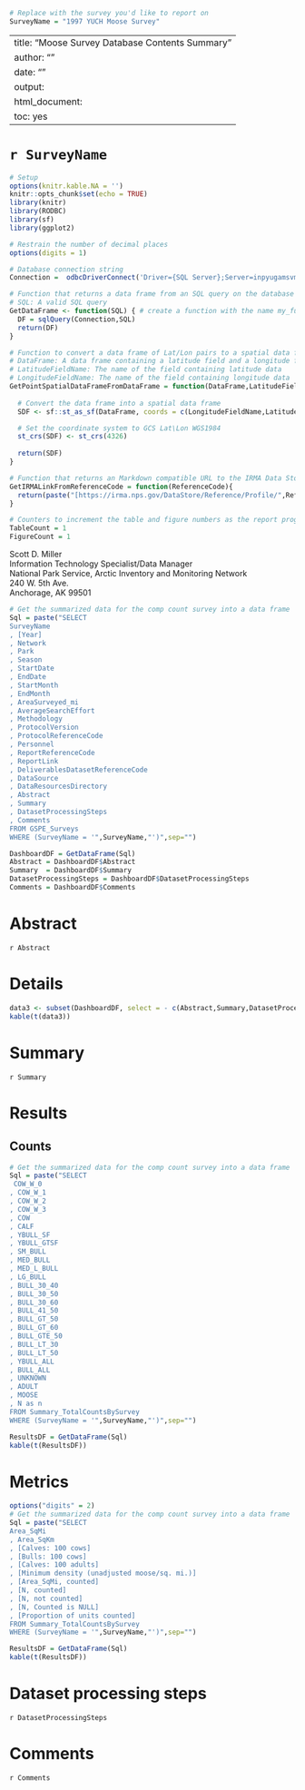 ```r

# Replace with the survey you'd like to report on
SurveyName = "1997 YUCH Moose Survey"

```

---
title: "Moose Survey Database Contents Summary"
author: ""
date: ""
output:
  html_document:
  toc: yes
---

# `r SurveyName`

```r

# Setup
options(knitr.kable.NA = '')
knitr::opts_chunk$set(echo = TRUE)
library(knitr)
library(RODBC)
library(sf)
library(ggplot2)

# Restrain the number of decimal places
options(digits = 1) 

# Database connection string
Connection =  odbcDriverConnect('Driver={SQL Server};Server=inpyugamsvm01\\nuna;Database=Moose;Trusted_connection=yes')

# Function that returns a data frame from an SQL query on the database
# SQL: A valid SQL query
GetDataFrame <- function(SQL) { # create a function with the name my_function
  DF = sqlQuery(Connection,SQL)
  return(DF)
}

# Function to convert a data frame of Lat/Lon pairs to a spatial data frame
# DataFrame: A data frame containing a latitude field and a longitude field
# LatitudeFieldName: The name of the field containing latitude data
# LongitudeFieldName: The name of the field containing longitude data
GetPointSpatialDataFrameFromDataFrame = function(DataFrame,LatitudeFieldName,LongitudeFieldName){
  
  # Convert the data frame into a spatial data frame
  SDF <- sf::st_as_sf(DataFrame, coords = c(LongitudeFieldName,LatitudeFieldName))

  # Set the coordinate system to GCS Lat\Lon WGS1984
  st_crs(SDF) <- st_crs(4326)
  
  return(SDF)
}

# Function that returns an Markdown compatible URL to the IRMA Data Store for the submitted ReferenceCode parameter
GetIRMALinkFromReferenceCode = function(ReferenceCode){
  return(paste("[https://irma.nps.gov/DataStore/Reference/Profile/",ReferenceCode,"](https://irma.nps.gov/DataStore/Reference/Profile/",ReferenceCode,")",sep=""))
}

# Counters to increment the table and figure numbers as the report progresses.
TableCount = 1
FigureCount = 1

```

Scott D. Miller\
Information Technology Specialist/Data Manager\
National Park Service, Arctic Inventory and Monitoring Network\
240 W. 5th Ave.\
Anchorage, AK 99501


```r

# Get the summarized data for the comp count survey into a data frame
Sql = paste("SELECT 
SurveyName
, [Year]
, Network
, Park
, Season
, StartDate
, EndDate
, StartMonth
, EndMonth
, AreaSurveyed_mi
, AverageSearchEffort
, Methodology
, ProtocolVersion
, ProtocolReferenceCode
, Personnel
, ReportReferenceCode
, ReportLink
, DeliverablesDatasetReferenceCode
, DataSource
, DataResourcesDirectory
, Abstract
, Summary
, DatasetProcessingSteps
, Comments
FROM GSPE_Surveys
WHERE (SurveyName = '",SurveyName,"')",sep="")

DashboardDF = GetDataFrame(Sql)
Abstract = DashboardDF$Abstract
Summary  = DashboardDF$Summary
DatasetProcessingSteps = DashboardDF$DatasetProcessingSteps
Comments = DashboardDF$Comments

```
# Abstract

`r Abstract`

# Details

```r
data3 <- subset(DashboardDF, select = - c(Abstract,Summary,DatasetProcessingSteps,Comments)) 
kable(t(data3))

```

# Summary

`r Summary`

# Results

## Counts
```r

# Get the summarized data for the comp count survey into a data frame
Sql = paste("SELECT
 COW_W_0
, COW_W_1
, COW_W_2
, COW_W_3
, COW
, CALF
, YBULL_SF
, YBULL_GTSF
, SM_BULL
, MED_BULL
, MED_L_BULL
, LG_BULL
, BULL_30_40
, BULL_30_50
, BULL_30_60
, BULL_41_50
, BULL_GT_50
, BULL_GT_60
, BULL_GTE_50
, BULL_LT_30
, BULL_LT_50
, YBULL_ALL
, BULL_ALL
, UNKNOWN
, ADULT
, MOOSE
, N as n
FROM Summary_TotalCountsBySurvey
WHERE (SurveyName = '",SurveyName,"')",sep="")

ResultsDF = GetDataFrame(Sql)
kable(t(ResultsDF))

```

# Metrics

```r
options("digits" = 2)
# Get the summarized data for the comp count survey into a data frame
Sql = paste("SELECT
Area_SqMi
, Area_SqKm
, [Calves: 100 cows]
, [Bulls: 100 cows]
, [Calves: 100 adults]
, [Minimum density (unadjusted moose/sq. mi.)]
, [Area_SqMi, counted]
, [N, counted]
, [N, not counted]
, [N, Counted is NULL]
, [Proportion of units counted]
FROM Summary_TotalCountsBySurvey
WHERE (SurveyName = '",SurveyName,"')",sep="")

ResultsDF = GetDataFrame(Sql)
kable(t(ResultsDF))

```

# Dataset processing steps

`r DatasetProcessingSteps`

# Comments

`r Comments`



